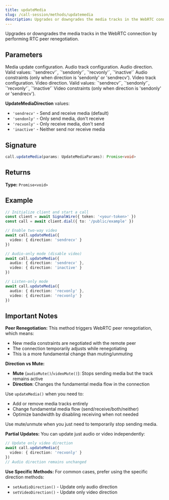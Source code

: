 ```yaml
---
title: updateMedia
slug: /call-session/methods/updatemedia
description: Upgrades or downgrades the media tracks in the WebRTC connection by performing RTC peer renegotiation.
---
```



Upgrades or downgrades the media tracks in the WebRTC connection by performing RTC peer renegotiation.

## Parameters

<APIField name="params" type="UpdateMediaParams" required>
  Media update configuration.
</APIField>

<APIField name="params.audio" type="MediaControl">
  Audio track configuration.
</APIField>

<APIField name="params.audio.direction" type="UpdateMediaDirection" required>
  Audio direction. Valid values: `'sendrecv'`, `'sendonly'`, `'recvonly'`, `'inactive'`
</APIField>

<APIField name="params.audio.constraints" type="MediaTrackConstraints">
  Audio constraints (only when direction is 'sendonly' or 'sendrecv').
</APIField>

<APIField name="params.video" type="MediaControl">
  Video track configuration.
</APIField>

<APIField name="params.video.direction" type="UpdateMediaDirection" required>
  Video direction. Valid values: `'sendrecv'`, `'sendonly'`, `'recvonly'`, `'inactive'`
</APIField>

<APIField name="params.video.constraints" type="MediaTrackConstraints">
  Video constraints (only when direction is 'sendonly' or 'sendrecv').
</APIField>

**UpdateMediaDirection** values:
- `'sendrecv'` - Send and receive media (default)
- `'sendonly'` - Only send media, don't receive
- `'recvonly'` - Only receive media, don't send
- `'inactive'` - Neither send nor receive media

## Signature

```typescript
call.updateMedia(params: UpdateMediaParams): Promise<void>
```

## Returns

**Type:** `Promise<void>`

## Example

```typescript
// Initialize client and start a call
const client = await SignalWire({ token: '<your-token>' })
const call = await client.dial({ to: '/public/example' })

// Enable two-way video
await call.updateMedia({
  video: { direction: 'sendrecv' }
})

// Audio-only mode (disable video)
await call.updateMedia({
  audio: { direction: 'sendrecv' },
  video: { direction: 'inactive' }
})

// Listen-only mode
await call.updateMedia({
  audio: { direction: 'recvonly' },
  video: { direction: 'recvonly' }
})
```

## Important Notes

**Peer Renegotiation:** This method triggers WebRTC peer renegotiation, which means:
- New media constraints are negotiated with the remote peer
- The connection temporarily adjusts while renegotiating
- This is a more fundamental change than muting/unmuting

**Direction vs Mute:**
- **Mute** (`audioMute()`/`videoMute()`): Stops sending media but the track remains active
- **Direction**: Changes the fundamental media flow in the connection

Use `updateMedia()` when you need to:
- Add or remove media tracks entirely
- Change fundamental media flow (send/receive/both/neither)
- Optimize bandwidth by disabling receiving when not needed

Use mute/unmute when you just need to temporarily stop sending media.

**Partial Updates:** You can update just audio or video independently:

```typescript
// Update only video direction
await call.updateMedia({
  video: { direction: 'recvonly' }
})
// Audio direction remains unchanged
```

**Use Specific Methods:** For common cases, prefer using the specific direction methods:
- `setAudioDirection()` - Update only audio direction
- `setVideoDirection()` - Update only video direction
